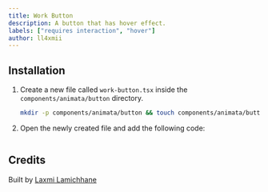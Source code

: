 ```yaml
---
title: Work Button
description: A button that has hover effect.
labels: ["requires interaction", "hover"]
author: ll4xmii
---
```


<ComponentPreview name="button-work-button--docs" />

## Installation

1. Create a new file called `work-button.tsx` inside the `components/animata/button` directory.

   ```bash
   mkdir -p components/animata/button && touch components/animata/button/work-button.tsx
   ```

2. Open the newly created file and add the following code:

   ```jsx file=<rootDir>/animata/button/work-button.tsx

   ```

## Credits

Built by [Laxmi Lamichhane](https://github.com/llaxmi)
